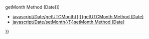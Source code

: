 {{Page_Title}}
{{Flags}}
{{Summary_Section|Sets the month value in the Date object using Universal Coordinated Time (UTC).

}}
{{JS_Syntax|Formats={{JS_Syntax_Format
|Format= dateObj.'''setUTCMonth(''' numMonth [ ''',''' dateVal ] ''')''' }}
|Values={{JS_Syntax_Parameter
|Name=dateObj
|Required=Required
|Description=Any Date object.}}{{JS_Syntax_Parameter
|Name=numMonth
|Required=Required
|Description=A numeric value equal to the month. The value for January is 0, and other month values follow consecutively.}}{{JS_Syntax_Parameter
|Name=dateVal
|Required=Optional
|Description=A numeric value representing the day of the month. If it is not supplied, the value from a call to the '''getUTCDate''' method is used.}}
}}
{{Remarks_Section
|Remarks=To set the month value using local time, use the '''setMonth''' method.

If the value of numMonth is greater than 11 (January is month 0), or is a negative number, the stored year is incremented or decremented appropriately. For example, if the stored date is "Jan 5, 1996 00:00:00.00", and '''setUTCMonth(14)''' is called, the date is changed to "Mar 5, 1997 00:00:00.00."

The '''setUTCFullYear''' method can be used to set the year, month, and day of the month.
}}
{{Examples_Section
|Not_required=No
|Examples={{Single_Example
|Language=JavaScript
|Description=The following example illustrates the use of the '''setUTCMonth''' method.

|Code= function SetUTCMonthDemo(newmonth){
    var d, s;                       // Declare variables.
    d = new Date();                 // Create Date object.d.setUTCMonth( newmonth ) ;        // Set UTC month.
    s = "Current setting is ";
    s += d.toUTCString(); 
    return(s);                      // Return new setting.
 }
}}}}
{{See_Also_Section
|Manual_links=* [[javascript/Date/getMonth{{!}}getMonth Method (Date)]]
* [[javascript/Date/getUTCMonth{{!}}getUTCMonth Method (Date)]]
* [[javascript/Date/setMonth{{!}}setMonth Method (Date)]]
}}
{{Topics | JS Basic}}

{{External_Attribution
|Is_CC-BY-SA=No
|Sources=MSDN
|MDN_link=
|MSDN_link=http://msdn.microsoft.com/en-us/library/ie/d82ks7xe(v=vs.94).aspx
|HTML5Rocks_link=
}}
